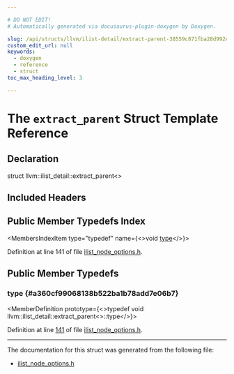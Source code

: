 ```yaml
---

# DO NOT EDIT!
# Automatically generated via docusaurus-plugin-doxygen by Doxygen.

slug: /api/structs/llvm/ilist-detail/extract-parent-38559c871fba28d992ead51549367f83
custom_edit_url: null
keywords:
  - doxygen
  - reference
  - struct
toc_max_heading_level: 3

---
```





# The `extract_parent` Struct Template Reference

<DoxygenPage pluginConfig={pluginConfig}>



## Declaration

<CodeBlock>struct llvm::ilist_detail::extract_parent&lt;&gt;</CodeBlock>

## Included Headers

<IncludesList>
<IncludesListItem
  filePath="llvm/ADT/ilist_node_options.h"
  permalink="/docs/api/files/include/include/llvm/include/llvm/adt/ilist-node-options-h"
  isLocal="true" />
</IncludesList>

## Public Member Typedefs Index

<MembersIndex>

<MembersIndexItem
  type="typedef"
  name={<>void <a href="#a360cf99068138b522ba1b78add7e06b7">type</a></>}>
</MembersIndexItem>

</MembersIndex>


Definition at line 141 of file <a href="/docs/api/files/include/include/llvm/include/llvm/adt/ilist-node-options-h">ilist&#95;node&#95;options.h</a>.

<SectionDefinition>

## Public Member Typedefs

### type {#a360cf99068138b522ba1b78add7e06b7}

<MemberDefinition
  prototype={<>typedef void llvm::ilist&#95;detail::extract&#95;parent&lt;&gt;::type</>}>

Definition at line <a href="/docs/api/files/include/include/llvm/include/llvm/adt/ilist-node-options-h/#l00141">141</a> of file <a href="/docs/api/files/include/include/llvm/include/llvm/adt/ilist-node-options-h">ilist&#95;node&#95;options.h</a>.
</MemberDefinition>

</SectionDefinition>

<hr/>

The documentation for this struct was generated from the following file:

<ul>
<li><a href="/docs/api/files/include/include/llvm/include/llvm/adt/ilist-node-options-h">ilist_node_options.h</a></li>
</ul>

</DoxygenPage>
